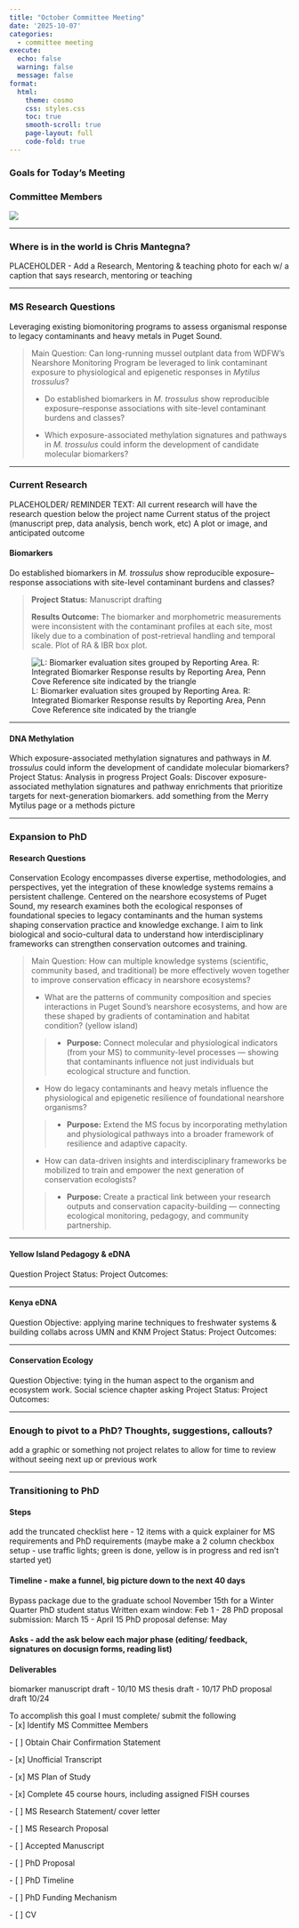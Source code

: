 ```yaml
---
title: "October Committee Meeting"
date: '2025-10-07'
categories:
  - committee meeting
execute:
  echo: false
  warning: false
  message: false
format:
  html:
    theme: cosmo
    css: styles.css
    toc: true
    smooth-scroll: true
    page-layout: full
    code-fold: true
---
```


### Goals for Today's Meeting

### Committee Members

![](img/committee.png){fig-align="center"}

------------------------------------------------------------------------

### Where is in the world is Chris Mantegna?

PLACEHOLDER - Add a Research, Mentoring & teaching photo for each w/ a caption that says research, mentoring or teaching

------------------------------------------------------------------------

### MS Research Questions

::: callout-Focus
Leveraging existing biomonitoring programs to assess organismal response to legacy contaminants and heavy metals in Puget Sound.
:::

> Main Question: Can long-running mussel outplant data from WDFW's Nearshore Monitoring Program be leveraged to link contaminant exposure to physiological and epigenetic responses in *Mytilus trossulus*?
>
> -   Do established biomarkers in *M. trossulus* show reproducible exposure–response associations with site-level contaminant burdens and classes?
>
> -   Which exposure-associated methylation signatures and pathways in *M. trossulus* could inform the development of candidate molecular biomarkers?

------------------------------------------------------------------------

### Current Research

PLACEHOLDER/ REMINDER TEXT: All current research will have the research question below the project name Current status of the project (manuscript prep, data analysis, bench work, etc) A plot or image, and anticipated outcome

#### Biomarkers

::: {callout-Question}
Do established biomarkers in *M. trossulus* show reproducible exposure–response associations with site-level contaminant burdens and classes?
:::

> **Project Status:** Manuscript drafting
>
> **Results Outcome:** The biomarker and morphometric measurements were inconsistent with the contaminant profiles at each site, most likely due to a combination of post-retrieval handling and temporal scale. Plot of RA & IBR box plot.

![L: Biomarker evaluation sites grouped by Reporting Area. R: Integrated Biomarker Response results by Reporting Area, Penn Cove Reference site indicated by the triangle](img/biomarker_plot.png){fig-align="center"}

------------------------------------------------------------------------

#### DNA Methylation

Which exposure-associated methylation signatures and pathways in *M. trossulus* could inform the development of candidate molecular biomarkers? Project Status: Analysis in progress Project Goals: Discover exposure-associated methylation signatures and pathway enrichments that prioritize targets for next-generation biomarkers. add something from the Merry Mytilus page or a methods picture

------------------------------------------------------------------------

### Expansion to PhD

#### Research Questions

::: callout-Focus
Conservation Ecology encompasses diverse expertise, methodologies, and perspectives, yet the integration of these knowledge systems remains a persistent challenge. Centered on the nearshore ecosystems of Puget Sound, my research examines both the ecological responses of foundational species to legacy contaminants and the human systems shaping conservation practice and knowledge exchange. I aim to link biological and socio-cultural data to understand how interdisciplinary frameworks can strengthen conservation outcomes and training.
:::

> Main Question: How can multiple knowledge systems (scientific, community based, and traditional) be more effectively woven together to improve conservation efficacy in nearshore ecosystems?
>
> -   What are the patterns of community composition and species interactions in Puget Sound’s nearshore ecosystems, and how are these shaped by gradients of contamination and habitat condition? (yellow island)
>
> > -   **Purpose:** Connect molecular and physiological indicators (from your MS) to community-level processes — showing that contaminants influence not just individuals but ecological structure and function.
>
> -   How do legacy contaminants and heavy metals influence the physiological and epigenetic resilience of foundational nearshore organisms?
>
> > -   **Purpose:** Extend the MS focus by incorporating methylation and physiological pathways into a broader framework of resilience and adaptive capacity.
>
> -   How can data-driven insights and interdisciplinary frameworks be mobilized to train and empower the next generation of conservation ecologists?
>
> > -   **Purpose:** Create a practical link between your research outputs and conservation capacity-building — connecting ecological monitoring, pedagogy, and community partnership.

------------------------------------------------------------------------

#### Yellow Island Pedagogy & eDNA

Question Project Status: Project Outcomes:

------------------------------------------------------------------------

#### Kenya eDNA

Question Objective: applying marine techniques to freshwater systems & building collabs across UMN and KNM Project Status: Project Outcomes:

------------------------------------------------------------------------

#### Conservation Ecology

Question Objective: tying in the human aspect to the organism and ecosystem work. Social science chapter asking Project Status: Project Outcomes:

------------------------------------------------------------------------

### Enough to pivot to a PhD? Thoughts, suggestions, callouts?

add a graphic or something not project relates to allow for time to review without seeing next up or previous work

------------------------------------------------------------------------

### Transitioning to PhD

#### Steps

add the truncated checklist here - 12 items with a quick explainer for MS requirements and PhD requirements (maybe make a 2 column checkbox setup - use traffic lights; green is done, yellow is in progress and red isn't started yet)

#### Timeline - make a funnel, big picture down to the next 40 days

Bypass package due to the graduate school November 15th for a Winter Quarter PhD student status Written exam window: Feb 1 - 28 PhD proposal submission: March 15 - April 15 PhD proposal defense: May

#### Asks - add the ask below each major phase (editing/ feedback, signatures on docusign forms, reading list)

#### Deliverables

biomarker manuscript draft - 10/10 MS thesis draft - 10/17 PhD proposal draft 10/24

To accomplish this goal I must complete/ submit the following\
- \[x\] Identify MS Committee Members 

\- \[ \] Obtain Chair Confirmation Statement 

\- \[x\] Unofficial Transcript 

\- \[x\] MS Plan of Study 

\- \[x\] Complete 45 course hours, including assigned FISH courses 

\- \[ \] MS Research Statement/ cover letter 

\- \[ \] MS Research Proposal 

\- \[ \] Accepted Manuscript 

\- \[ \] PhD Proposal 

\- \[ \] PhD Timeline 

\- \[ \] PhD Funding Mechanism 

\- \[ \] CV
